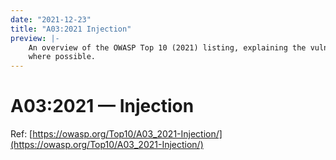 ```yaml
---
date: "2021-12-23"
title: "A03:2021 Injection"
preview: |-
    An overview of the OWASP Top 10 (2021) listing, explaining the vulnerabilities and throwing in examples 
    where possible.
---
```


# A03:2021 &mdash; Injection

Ref: [https://owasp.org/Top10/A03_2021-Injection/](https://owasp.org/Top10/A03_2021-Injection/)